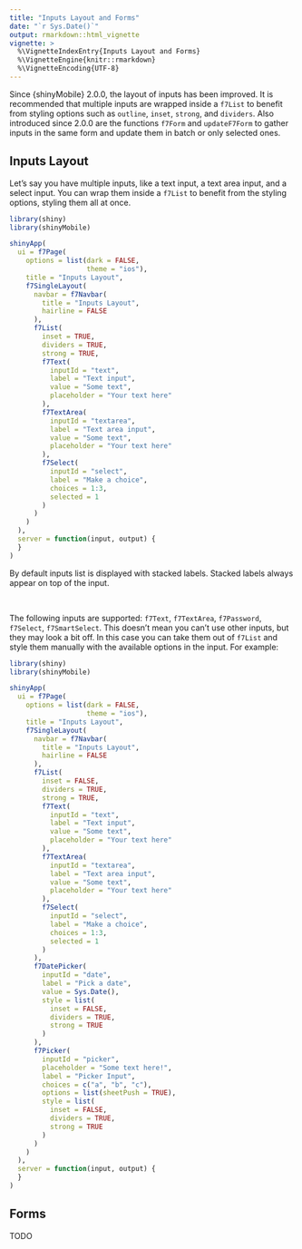 ```yaml
---
title: "Inputs Layout and Forms"
date: "`r Sys.Date()`"
output: rmarkdown::html_vignette
vignette: >
  %\VignetteIndexEntry{Inputs Layout and Forms}
  %\VignetteEngine{knitr::rmarkdown}
  %\VignetteEncoding{UTF-8}
---
```


Since {shinyMobile} 2.0.0, the layout of inputs has been improved. It is recommended that multiple inputs are wrapped inside a `f7List` to benefit from styling options such as `outline`, `inset`, `strong`, and `dividers`. Also introduced since 2.0.0 are the functions `f7Form` and `updateF7Form` to gather inputs in the same form and update them in batch or only selected ones.

## Inputs Layout

Let's say you have multiple inputs, like a text input, a text area input, and a select input. You can wrap them inside a `f7List` to benefit from the styling options, styling them all at once. 

```r
library(shiny)
library(shinyMobile)

shinyApp(
  ui = f7Page(
    options = list(dark = FALSE,
                   theme = "ios"),
    title = "Inputs Layout",
    f7SingleLayout(
      navbar = f7Navbar(
        title = "Inputs Layout",
        hairline = FALSE
      ),
      f7List(
        inset = TRUE,
        dividers = TRUE,
        strong = TRUE,
        f7Text(
          inputId = "text",
          label = "Text input",
          value = "Some text",
          placeholder = "Your text here"
        ),
        f7TextArea(
          inputId = "textarea",
          label = "Text area input",
          value = "Some text",
          placeholder = "Your text here"
        ),
        f7Select(
          inputId = "select",
          label = "Make a choice",
          choices = 1:3,
          selected = 1
        )
      )
    )
  ),
  server = function(input, output) {
  }
)
```

By default inputs list is displayed with stacked labels. Stacked labels always appear on top of the input.

<br>

The following inputs are supported: `f7Text`, `f7TextArea`, `f7Password`, `f7Select`, `f7SmartSelect`. This doesn't mean you can't use other inputs, but they may look a bit off. In this case you can take them out of `f7List` and style them manually with the available options in the input. For example:

```r
library(shiny)
library(shinyMobile)

shinyApp(
  ui = f7Page(
    options = list(dark = FALSE,
                   theme = "ios"),
    title = "Inputs Layout",
    f7SingleLayout(
      navbar = f7Navbar(
        title = "Inputs Layout",
        hairline = FALSE
      ),
      f7List(
        inset = FALSE,
        dividers = TRUE,
        strong = TRUE,
        f7Text(
          inputId = "text",
          label = "Text input",
          value = "Some text",
          placeholder = "Your text here"
        ),
        f7TextArea(
          inputId = "textarea",
          label = "Text area input",
          value = "Some text",
          placeholder = "Your text here"
        ),
        f7Select(
          inputId = "select",
          label = "Make a choice",
          choices = 1:3,
          selected = 1
        )
      ),
      f7DatePicker(
        inputId = "date",
        label = "Pick a date",
        value = Sys.Date(),
        style = list(
          inset = FALSE,
          dividers = TRUE,
          strong = TRUE
        )
      ),
      f7Picker(
        inputId = "picker",
        placeholder = "Some text here!",
        label = "Picker Input",
        choices = c("a", "b", "c"),
        options = list(sheetPush = TRUE),
        style = list(
          inset = FALSE,
          dividers = TRUE,
          strong = TRUE
        )
      )
    )
  ),
  server = function(input, output) {
  }
)
```

## Forms

TODO
